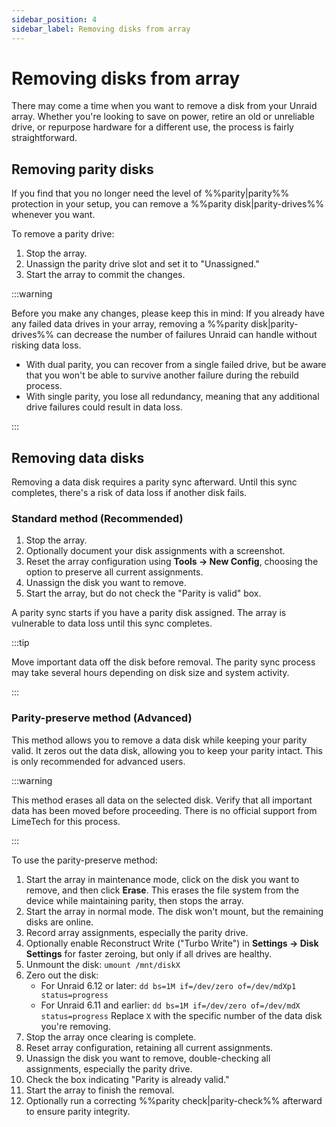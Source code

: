 ```yaml
---
sidebar_position: 4
sidebar_label: Removing disks from array
---
```


# Removing disks from array

There may come a time when you want to remove a disk from your Unraid array. Whether you're looking to save on power, retire an old or unreliable drive, or repurpose hardware for a different use, the process is fairly straightforward.

## Removing parity disks

If you find that you no longer need the level of %%parity|parity%% protection in your setup, you can remove a %%parity disk|parity-drives%% whenever you want.

To remove a parity drive:

1. Stop the array.
2. Unassign the parity drive slot and set it to "Unassigned."
3. Start the array to commit the changes.

:::warning

Before you make any changes, please keep this in mind: If you already have any failed data drives in your array, removing a %%parity disk|parity-drives%% can decrease the number of failures Unraid can handle without risking data loss.

- With dual parity, you can recover from a single failed drive, but be aware that you won't be able to survive another failure during the rebuild process.
- With single parity, you lose all redundancy, meaning that any additional drive failures could result in data loss.

:::

## Removing data disks

Removing a data disk requires a parity sync afterward. Until this sync completes, there's a risk of data loss if another disk fails.

### Standard method (Recommended)

1. Stop the array.
2. Optionally document your disk assignments with a screenshot.
3. Reset the array configuration using **Tools → New Config**, choosing the option to preserve all current assignments.
4. Unassign the disk you want to remove.
5. Start the array, but do not check the "Parity is valid" box.

A parity sync starts if you have a parity disk assigned. The array is vulnerable to data loss until this sync completes.

:::tip

Move important data off the disk before removal. The parity sync process may take several hours depending on disk size and system activity.

:::

### Parity-preserve method (Advanced)

This method allows you to remove a data disk while keeping your parity valid. It zeros out the data disk, allowing you to keep your parity intact. This is only recommended for advanced users.

:::warning

This method erases all data on the selected disk. Verify that all important data has been moved before proceeding. There is no official support from LimeTech for this process.

:::

To use the parity-preserve method:

1. Start the array in maintenance mode, click on the disk you want to remove, and then click **Erase**. This erases the file system from the device while maintaining parity, then stops the array.
2. Start the array in normal mode. The disk won't mount, but the remaining disks are online.
3. Record array assignments, especially the parity drive.
4. Optionally enable Reconstruct Write ("Turbo Write") in **Settings → Disk Settings** for faster zeroing, but only if all drives are healthy.
5. Unmount the disk: `umount /mnt/diskX`
6. Zero out the disk:
   - For Unraid 6.12 or later: `dd bs=1M if=/dev/zero of=/dev/mdXp1 status=progress`
   - For Unraid 6.11 and earlier: `dd bs=1M if=/dev/zero of=/dev/mdX status=progress`
   Replace `X` with the specific number of the data disk you're removing.
7. Stop the array once clearing is complete.
8. Reset array configuration, retaining all current assignments.
9. Unassign the disk you want to remove, double-checking all assignments, especially the parity drive.
10. Check the box indicating "Parity is already valid."
11. Start the array to finish the removal.
12. Optionally run a correcting %%parity check|parity-check%% afterward to ensure parity integrity.
